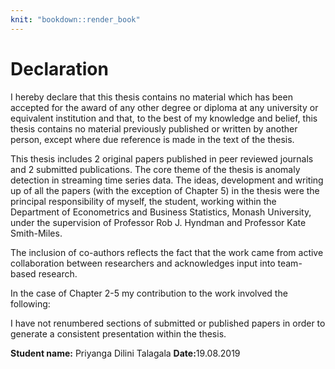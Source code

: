 ```yaml
---
knit: "bookdown::render_book"
---
```


# Declaration {-}

I hereby declare that this thesis contains no material which has been accepted for the award of any other degree or diploma at any university or equivalent institution and that, to the best of my knowledge and belief, this thesis contains no material previously published or written by another person, except where due reference is made in the text of the thesis. 

This thesis includes 2 original papers published in peer reviewed journals and 2 submitted publications. The core theme of the thesis is anomaly detection in streaming time series data. The ideas, development and writing up of all the papers (with the exception of Chapter 5) in the thesis were the principal responsibility of myself, the student, working within the Department of Econometrics and Business Statistics, Monash University, under the supervision of Professor Rob J. Hyndman and Professor Kate Smith-Miles.
	
The inclusion of co-authors reflects the fact that the work came from active collaboration between researchers and acknowledges input into team-based research. 

In the case of Chapter 2-5 my contribution to the work involved the following:

\begin{table}[H]
\small
\begin{tabular}{|p{0.5cm}|p{2cm}|p{1.5cm}|p{4cm}|p{3.5cm}|p{1cm}|}
\rowcolor[HTML]{000000} 
{\color[HTML]{FFFFFF} \textbf{Thesis Chapter} } & {\color[HTML]{FFFFFF} \textbf{Publication Title} } & {\color[HTML]{FFFFFF} \textbf{Status (published, in press, accepted or returned for revision)} } & {\color[HTML]{FFFFFF} \textbf{Nature and \% of student contribution}}& {\color[HTML]{FFFFFF} \textbf{Co-author name(s) Nature and \% of Co-author’s contribution}} & {\color[HTML]{FFFFFF} \textbf{Co-author(s), Monash student Y/N }} \\ \hline
 2 & Anomaly Detection for High Dimensional Data   &  Submitted  &  Formulating the approach, construction of research design, implementation, data analysis and interpretation, software development, writing the first draft (80\%)    & 1) Rob J. Hyndman, input into manuscript (10\%) \newline 2) Kate Smith-Miles, input into manuscript (10\%)  & N
 \\ \hline
3  & Anomaly Detection in Streaming Non-stationary Temporal Data  & Published   & Formulating the approach, construction of research design, implementation, data analysis and interpretation, software development, writing the first draft (80\%)   & 1) Rob J. Hyndman, input into manuscript (10\%) \newline 2) Kate Smith-Miles, input into manuscript (5\%) \newline 3) Sevvandi Kandanaarachchi and Mario A. Mu\~noz, input into manuscript (5\%)  & N  
\\ \hline
4  & A feature-based procedure for detecting technical outliers in water-quality data from in situ sensors  &  Revised and resubmitted & Formulating the approach, construction of research design, implementation, data analysis and interpretation, software development, writing the first draft (80\%)  & 1) Rob J. Hyndman, input into manuscript (10\%) \newline  2) Catherine Leigh, Kerrie Mengersen and Kate Smith-Miles, input into manuscript (10\%) & N  
\\ \hline
5  & A framework for automated anomaly detection in high frequency water-quality data from in situ sensors  &    Published &  Formulating the feature based anomaly detection approach: implementation, data analysis and interpretation, software development, writing the first draft of the feature based approach related parts. Developing a Shiny web application to explore data. Data preprocessing. (30\%)    & (1) Catherine Leigh, input into manuscript (40\%) \newline  2) Rob J. Hyndman, input into manuscript (10\%) \newline
3) Other co-authors, input into manuscript (20\%) & N  
\\ \hline
\end{tabular}
\end{table}

I have not renumbered sections of submitted or published papers in order to generate a consistent presentation within the thesis.

**Student name:** Priyanga Dilini Talagala		\hspace{3cm}**Date:**19.08.2019		 




 


